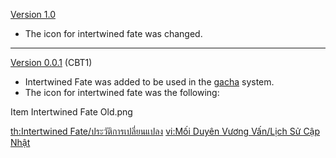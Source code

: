{{Change History/Header}}
[[Version 1.0]]
*The icon for intertwined fate was changed.
----
[[Version 0.0.1]] (CBT1)
*Intertwined Fate was added to be used in the [[Wishes|gacha]] system.
*The icon for intertwined fate was the following:
<gallery>
Item Intertwined Fate Old.png
</gallery>
<noinclude>


[[th:Intertwined Fate/ประวัติการเปลี่ยนแปลง]]
[[vi:Mối Duyên Vương Vấn/Lịch Sử Cập Nhật]]
</noinclude>